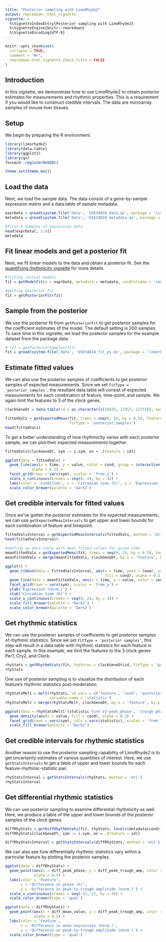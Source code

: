 ```yaml
---
title: "Posterior sampling with LimoRhyde2"
output: rmarkdown::html_vignette
vignette: >
  %\VignetteIndexEntry{Posterior sampling with LimoRhyde2}
  %\VignetteEngine{knitr::rmarkdown}
  %\VignetteEncoding{UTF-8}
---
```


```r
knitr::opts_chunk$set(
  collapse = TRUE,
  comment = "#>",
  rmarkdown.html_vignette.check_title = FALSE
)
```

## Introduction

In this vignette, we demonstrate how to use LimoRhyde2 to obtain posterior estimates for measurements and rhythmic properties. This is a requirement if you would like to construct credible intervals. The data are microarray samples of mouse liver tissues.

## Setup

We begin by preparing the R environment.

```r
library(limorhyde2)
library(data.table)
library(ggplot2)
library(qs)
foreach::registerDoSEQ()

theme_set(theme_bw())
```

## Load the data

Next, we load the sample data. The data consist of a gene-by-sample expression matrix and a data.table of sample metadata.

```r
exprData = qread(system.file('data', 'GSE34018_data.qs', package = 'limorhyde2')) 
metadata = qread(system.file('data', 'GSE34018_metadata.qs', package = 'limorhyde2'))

#first 8 samples of expression data
head(exprData[, 1:6])
metadata
```

## Fit linear models and get a posterior fit

Next, we fit linear models to the data and obtain a posterior fit. See the [quantifying rhythmicity vignette](quantifying-rhythmicity.html) for more details.

```r
#fitting initial models
fit = getModelFit(y = exprData, metadata = metadata, condColname = 'cond')

#getting posterior fit
fit = getPosteriorFit(fit)
```

## Sample from the posterior

We use the posterior fit from `getPosteriorFit` to get posterior samples for the coefficient estimates of the model. The default setting is 200 samples. To save time in this vignette, we load the posterior samples for the example dataset from the package data.

```r
# fit = getPosteriorSamples(fit)
fit = qread(system.file('data', 'GSE34018_fit_ps.qs', package = 'limorhyde2'))
```

## Estimate fitted values

We can also use the posterior samples of coefficients to get posterior samples of expected measurements. Since we set `fitType = 'posterior_samples'`, the resultant data.table will consist of expected measurements for each combination of feature, time-point, and sample. We again limit the features to 3 of the clock genes.

```r
clockGeneDt = data.table(id = as.character(c(18626, 12953, 12753)), sym = c('Per1', 'Cry2', 'Clock'))

fittedVals = getExpectedMeas(fit, times = seq(0, 24, by = 0.5), features = clockGeneDt$id,
                             fitType = 'posterior_samples')
head(fittedVals)
```

To get a better understanding of how rhythmicity varies with each posterior sample, we can plot their expected measurements together.

```r
fittedVals[clockGeneDt, sym := i.sym, on = .(feature = id)]

ggplot(data = fittedVals) +
  geom_line(aes(x = time, y = value, color = cond, group = interaction(cond, posterior_sample)), 
            alpha = 0.2) +
  facet_grid(rows = vars(sym), scales = 'free_y') +
  scale_x_continuous(breaks = seq(0, 24, by = 4)) +
  labs(color = 'Condition', x = 'Circadian time (h)', y = 'Expression (norm.)') +
  scale_color_brewer(palette = 'Dark2')
```

## Get credible intervals for fitted values

Once we've gotten the posterior estimates for the expected measurements, we can use `getExpectedMeasIntervals` to get upper and lower bounds for each combination of feature and timepoint.

```r
fittedValsInterval = getExpectedMeasIntervals(fittedVals, method = 'eti')
head(fittedValsInterval)
```

```r
#setting up data table with mean fitted values for given time
meanFittedVals = getExpectedMeas(fit, times = seq(0, 24, by = 0.5), features = clockGeneDt$id)
meanFittedVals = merge(meanFittedVals, clockGeneDt, by.x = 'feature', by.y = 'id')

ggplot() +
  geom_ribbon(data = fittedValsInterval, aes(x = time, ymin = lower, ymax = upper,
                                             fill = cond), alpha = 0.3) +
  geom_line(data = meanFittedVals, aes(x = time, y = value, color = cond)) +
  facet_grid(rows = vars(sym), scales = 'free_y') +
  ylab('Expression (norm.)') +
  xlab('Circadian time (h)') +
  scale_x_continuous(breaks = seq(0, 24, by = 4)) +
  scale_fill_brewer(palette = 'Dark2') +
  scale_color_brewer(palette = 'Dark2')
```


## Get rhythmic statistics

We can use the posterior samples of coefficients to get posterior samples of rhythmic statistics. Since we set `fitType = 'posterior samples'`, this step will result in a data.table with rhythmic statistics for each feature in each sample. In this example, we limit the features to the 3 clock genes Per1, Cry2, and Clock.

```r
rhyStats = getRhythmStats(fit, features = clockGeneDt$id, fitType = 'posterior_samples')
rhyStats
```

One use of posterior sampling is to visualize the distribution of each feature's rhythmic statistics post-moderation.

```r
rhyStatsMelt = melt(rhyStats, id.vars = c('feature', 'cond', 'posterior_sample'),
                    variable.name = 'statistic')
rhyStatsMelt = merge(rhyStatsMelt, clockGeneDt, by.x = 'feature', by.y = 'id')

ggplot(data = rhyStatsMelt[!(statistic %in% c('peak_phase', 'trough_phase'))]) +
  geom_density(aes(x = value, fill = cond), alpha = 0.3) +
  facet_grid(rows = vars(sym), cols = vars(statistic), scales = 'free') +
  scale_fill_brewer(palette = 'Dark2')
```

## Get credible intervals for rhythmic statistics

Another reason to use the posterior sampling capability of LimoRhyde2 is to get uncertainty estimates of various quantities of interest. Here, we use `getStatsIntervals` to get a table of upper and lower bounds for each feature-rhythmic-statistic pair.

```r
rhyStatsInterval = getStatsIntervals(rhyStats, method = 'eti')
rhyStatsInterval
```

## Get differential rhythmic statistics

We can use posterior sampling to examine differential rhythmicity as well. Here, we produce a table of the upper and lower bounds of the posterior samples of the clock genes.

```r
diffRhyStats = getDiffRhythmStats(fit, rhyStats, levels(metadata$cond))
diffRhyStats[clockGeneDt, sym := i.sym, on = .(feature = id)]

diffRhyStatsInterval = getStatsIntervals(diffRhyStats, method = 'eti')
```

We can also see how differentially rhythmic statistics vary within a particular feature by plotting the posterior samples.

```r
ggplot(data = diffRhyStats) +
  geom_point(aes(x = diff_peak_phase, y = diff_peak_trough_amp, color = sym),
             alpha = 0.5) +
  labs(color = 'Feature',
       x = 'Difference in phase (h)',
       y = 'Difference in peak-to-trough amplitude (norm.)') +
  scale_x_continuous(breaks = seq(-12, 12, by = 4)) +
  scale_color_brewer(type = 'qual')

ggplot(data = diffRhyStats) +
  geom_point(aes(x = diff_mean_value, y = diff_peak_trough_amp, color = sym),
             alpha = 0.5) +
  labs(color = 'Feature',
       x = 'Difference in mean expression (norm.)',
       y = 'Difference in peak-to-trough amplitude (norm.)') +
  scale_color_brewer(type = 'qual')


```